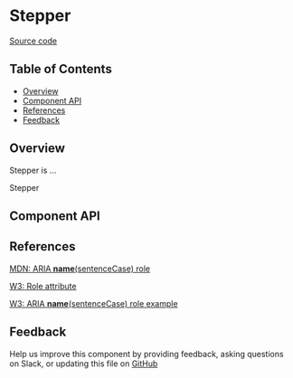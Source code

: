 
# Stepper

[Source code](<https://github.com/leemonade/bubbles/tree/main/packages/components/navigation/Stepper>)

## Table of Contents

<!-- START doctoc generated TOC please keep comment here to allow auto update -->
<!-- DON'T EDIT THIS SECTION, INSTEAD RE-RUN doctoc TO UPDATE -->

- [Overview](#overview)
- [Component API](#component-api)
- [References](#references)
- [Feedback](#feedback)

## Overview

Stepper is ...

<ThemeProvider>
  <Stepper>Stepper</Stepper>
</ThemeProvider>

## Component API

<Preview>
  <Story id="organisms-navigation-stepper--playground" />
</Preview>

<Props of={Stepper} />

## References

[MDN: ARIA **name**(sentenceCase) role](<https://developer.mozilla.org/en-US/docs/Web/Accessibility/ARIA/Roles/stepper_role>)

[W3: Role attribute](https://www.w3.org/WAI/PF/HTML/wiki/RoleAttribute)

[W3: ARIA **name**(sentenceCase) role example](<https://www.w3.org/TR/2016/WD-wai-aria-practices-1.1-20160317/examples/stepper/stepper.html>)

## Feedback

Help us improve this component by providing feedback, asking questions on Slack, or updating this file on
[GitHub](<https://github.com/leemonade/bubbles/edit/main/packages/components/navigation/Stepper.mdx>)
